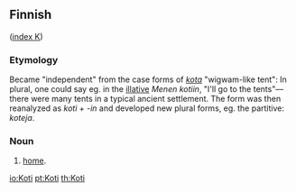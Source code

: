 ==Finnish==
([[Wiktionary:Finnish_index_k|index K]])

===Etymology===

Became "independent" from the case forms of ''[[kota#Finnish|kota]]'' "wigwam-like tent": In plural, one could say eg. in the [[illative]] ''Menen kotiin'', "I'll go to the tents"&mdash;there were many tents in a typical ancient settlement. The form was then reanalyzed as ''koti'' + ''-in'' and developed new plural forms, eg. the partitive: ''koteja''.

===Noun===

# [[home]].

[[io:Koti]]
[[pt:Koti]]
[[th:Koti]]